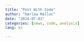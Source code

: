 ```yaml
---
title: "Post With Code"
author: "Harlow Malloc"
date: "2024-07-03"
categories: [news, code, analysis]
lang: es 

---
```

